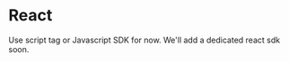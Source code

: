 
# React

Use <Link href="/docs/general">script tag</Link> or <Link href="/docs/general">Javascript SDK</Link> for now. We'll add a dedicated react sdk soon.
